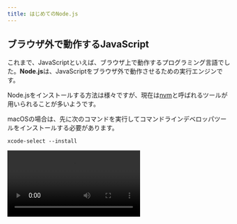 ```yaml
---
title: はじめてのNode.js
---
```



## ブラウザ外で動作するJavaScript

これまで、JavaScriptといえば、ブラウザ上で動作するプログラミング言語でした。**Node.js**は、JavaScriptをブラウザ外で動作させるための実行エンジンです。

Node.jsをインストールする方法は様々ですが、現在は[nvm](https://github.com/nvm-sh/nvm)と呼ばれるツールが用いられることが多いようです。

macOSの場合は、先に次のコマンドを実行してコマンドラインデベロッパツールをインストールする必要があります。

```shell
xcode-select --install
```

<video src={installCommandLineDeveloperToolsVideo} controls />

まずは、[nvmのウェブサイトの`Install & Update Script`セクション](https://github.com/nvm-sh/nvm#install--update-script)に書かれているスクリプトを実行しましょう。2024年9月現在では、次の通りです。

```shell
curl -o- https://raw.githubusercontent.com/nvm-sh/nvm/v0.40.1/install.sh | bash
```

続いて、ターミナルアプリケーションを再起動してから、nvmのインストールが成功していることを確認するため、次のコマンドを実行します。

```shell
nvm -v
```

次のように表示されたら成功です。

```shell
$ nvm -v
0.40.1
```

さらに、次のコマンドを実行して、Node.jsをインストールします。

```shell
nvm install --lts
```

完了したら、Node.jsのインストールが完了しているか確認するため、次のコマンドを実行します。

```shell
node -v
```

次のように表示されたら成功です。

```shell
$ node -v
v20.17.0
```

<Tabs groupId="os">
  <TabItem value="mac" label="macOS">
    macOSの場合、インストールコマンドを実行してターミナルを再起動しても、`nvm`が使用できない場合があります。その場合、次のコマンドを実行してみてください。

    ```shell
    touch ~/.zshrc
    ```

    <video src={installNvmInMacVideo} controls />

  </TabItem>
  <TabItem value="win" label="Windows (WSL)">
    Windows上での作業は、WSLのターミナルを利用するようにしましょう。

    <video src={installNvmInWslVideo} controls />

  </TabItem>
</Tabs>

## Node.jsでHello World

まずは、新しいフォルダを作成し、Visual Studio Codeで開きます。macOSの場合は[はじめてのWeb開発](/docs/trial-session/get-started/)で作成した`projects`フォルダの中に別のフォルダを作れば問題ありませんが、Windowsの場合はWSL上にフォルダを作成します。

:::info[WSL上にプロジェクトフォルダを作る]

WindowsのWSLでは、エクスプローラーのサイドパネルから`Linux`を開いた後、`Ubuntu`→`home`→`[ユーザー名]`の順番でフォルダを開き、そこに`projects`フォルダを作成します。

<video src={openFolderInWslVideo} controls muted />

:::

続いて、開いたフォルダに`main.mjs`ファイルを作成し、下のスクリプトを保存します。拡張子が`.mjs`であることに気をつけてください。`console.log`関数は、画面に文章を表示させるための関数です。

```javascript title="main.mjs"
console.log("Hello World!");
```

ターミナルを開き、`node main.mjs`コマンドを実行します。

![Hello Worldを実行](./run-hello-world.png)

ターミナルに`Hello World!`が表示されれば成功です。

## Node.jsのデバッグ

[ブラウザの開発者ツールを利用する](/docs/browser-apps/inspector/)節でJavaScriptのデバッグを行ったのと同様に、Node.jsでは、VS Code標準の機能を用いてデバッグを行えます。

Node.jsのデバッグを開始するには、ブレークポイント等を設定したうえで、`F5`キーを押します。初回はデバッグ構成を選択するメニューが出現するので、`Node.js`を選択しましょう。デバッグが開始されると、VS Code下部の青いバーが橙色に変化します。`console.log`は`DEBUG CONSOLE`タブに出力されるので注意しましょう。

ステップ実行、コールスタックなど、基本的な機能はブラウザに搭載されているものとほとんど同じです。

<video src={debuggingVideo} controls />

### 確認問題

Node.jsのデバッガを用いて、`console`オブジェクトにどのようなプロパティがあるのか調べてみましょう。
